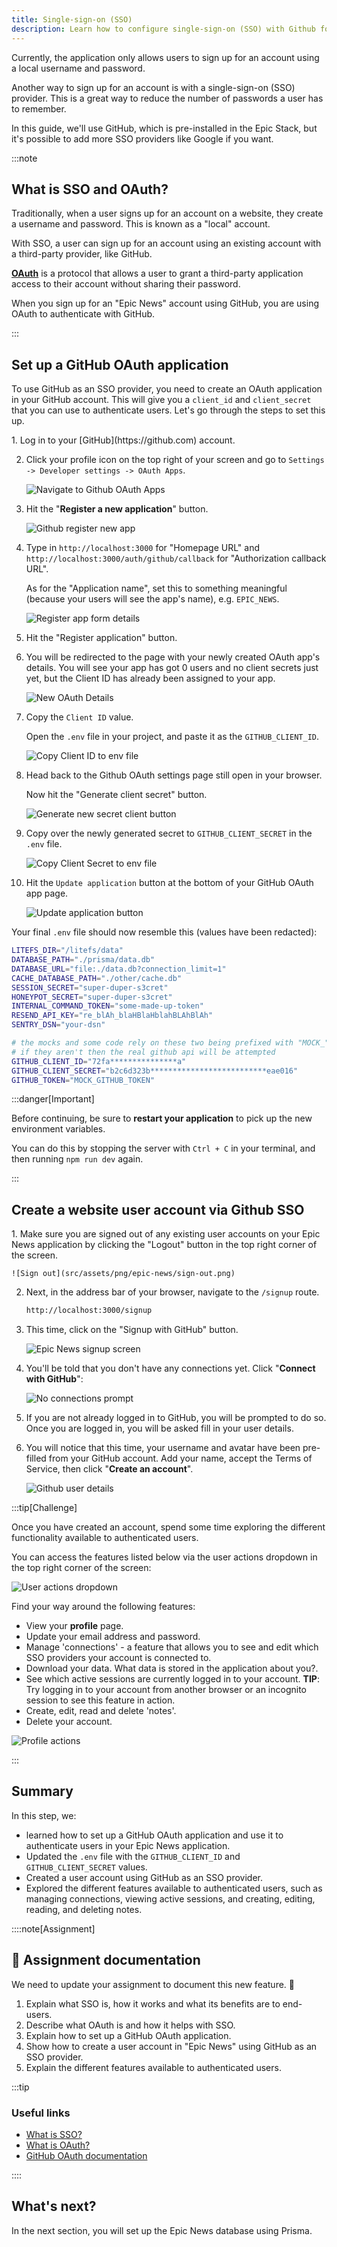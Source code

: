 ```yaml
---
title: Single-sign-on (SSO)
description: Learn how to configure single-sign-on (SSO) with Github for your application.
---
```



Currently, the application only allows users to sign up for an account using a local username and password.

Another way to sign up for an account is with a single-sign-on (SSO) provider. This is a great way to reduce the number of passwords a user has to remember.

In this guide, we'll use GitHub, which is pre-installed in the Epic Stack, but it's possible to add more SSO providers like Google if you want.

:::note

## What is SSO and OAuth?

Traditionally, when a user signs up for an account on a website, they create a username and password. This is known as a "local" account.

With SSO, a user can sign up for an account using an existing account with a third-party provider, like GitHub.

[**OAuth**](https://auth0.com/intro-to-iam/what-is-oauth-2) is a protocol that allows a user to grant a third-party application access to their account without sharing their password.

When you sign up for an "Epic News" account using GitHub, you are using OAuth to authenticate with GitHub.

:::

## Set up a GitHub OAuth application

To use GitHub as an SSO provider, you need to create an OAuth application in your GitHub account. This will give you a `client_id` and `client_secret` that you can use to authenticate users. Let's go through the steps to set this up.

<Steps>
1. Log in to your [GitHub](https://github.com) account.

2. Click your profile icon on the top right of your screen and go to `Settings -> Developer settings -> OAuth Apps`.

    ![Navigate to Github OAuth Apps](src/assets/png/epic-news/navigate-to-github-oauth.png)

3. Hit the "**Register a new application**" button.

    ![Github register new app](src/assets/png/epic-news/github-register-new-app.png)

4. Type in `http://localhost:3000` for "Homepage URL" and `http://localhost:3000/auth/github/callback` for "Authorization callback URL".

    As for the "Application name", set this to something meaningful (because your users will see the app's name), e.g. `EPIC_NEWS`.

    ![Register app form details](src/assets/png/epic-news/register-app-form-details.png)

6. Hit the "Register application" button.

7. You will be redirected to the page with your newly created OAuth app's details. You will see your app has got 0 users and no client secrets just yet, but the Client ID has already been assigned to your app.

    ![New OAuth Details](src/assets/png/epic-news/new-oauth-details.png)

8. Copy the `Client ID` value.

    Open the `.env` file in your project, and paste it as the `GITHUB_CLIENT_ID`.

    ![Copy Client ID to env file](src/assets/png/epic-news/copy-client-id-to-env.png)

9. Head back to the Github OAuth settings page still open in your browser.

    Now hit the "Generate client secret" button.

    ![Generate new secret client button](src/assets/png/epic-news/generate-new-client-secret-button.png)

10. Copy over the newly generated secret to `GITHUB_CLIENT_SECRET` in the `.env` file.

    ![Copy Client Secret to env file](src/assets/png/epic-news/copy-client-secret-to-env.png)

11. Hit the `Update application` button at the bottom of your GitHub OAuth app page.

    ![Update application button](src/assets/png/epic-news/update-application-button.png)

</Steps>

Your final `.env` file should now resemble this (values have been redacted):

```sh title=".env" frame="none" showLineNumbers collapse={1-9} {13, 14}
LITEFS_DIR="/litefs/data"
DATABASE_PATH="./prisma/data.db"
DATABASE_URL="file:./data.db?connection_limit=1"
CACHE_DATABASE_PATH="./other/cache.db"
SESSION_SECRET="super-duper-s3cret"
HONEYPOT_SECRET="super-duper-s3cret"
INTERNAL_COMMAND_TOKEN="some-made-up-token"
RESEND_API_KEY="re_blAh_blaHBlaHblahBLAhBlAh"
SENTRY_DSN="your-dsn"

# the mocks and some code rely on these two being prefixed with "MOCK_"
# if they aren't then the real github api will be attempted
GITHUB_CLIENT_ID="72fa***************a"
GITHUB_CLIENT_SECRET="b2c6d323b**************************eae016"
GITHUB_TOKEN="MOCK_GITHUB_TOKEN"
```

:::danger[Important]

Before continuing, be sure to **restart your application** to pick up the new environment variables.

You can do this by stopping the server with `Ctrl + C` in your terminal, and then running `npm run dev` again.

:::

## Create a website user account via Github SSO

<Steps>
1. Make sure you are signed out of any existing user accounts on your Epic News application by clicking the "Logout" button in the top right corner of the screen.

    ![Sign out](src/assets/png/epic-news/sign-out.png)

2. Next, in the address bar of your browser, navigate to the `/signup` route.

    ```bash title="Epic News signup URL"
    http://localhost:3000/signup
    ```

3. This time, click on the "Signup with GitHub" button.

    ![Epic News signup screen](src/assets/png/signup-with-github.png)

4. You'll be told that you don't have any connections yet. Click "**Connect with GitHub**":

    ![No connections prompt](src/assets/png/epic-news/no-connections-prompt.png)

5. If you are not already logged in to GitHub, you will be prompted to do so. Once you are logged in, you will be asked fill in your user details.

6. You will notice that this time, your username and avatar have been pre-filled from your GitHub account. Add your name, accept the Terms of Service, then click "**Create an account**".

    ![Github user details](src/assets/png/sso-user-details.png)

</Steps>

:::tip[Challenge]

Once you have created an account, spend some time exploring the different functionality available to authenticated users.

You can access the features listed below via the user actions dropdown in the top right corner of the screen:

![User actions dropdown](src/assets/png/epic-news/user-actions-dropdown.png)

Find your way around the following features:

- View your **profile** page.
- Update your email address and password.
- Manage 'connections' - a feature that allows you to see and edit which SSO providers your account is connected to.
- Download your data. What data is stored in the application about you?.
- See which active sessions are currently logged in to your account. **TIP**: Try logging in to your account from another browser or an incognito session to see this feature in action.
- Create, edit, read and delete 'notes'.
- Delete your account.

![Profile actions](src/assets/png/profile-actions.png)

:::

## Summary

In this step, we:

- learned how to set up a GitHub OAuth application and use it to authenticate users in your Epic News application.
- Updated the `.env` file with the `GITHUB_CLIENT_ID` and `GITHUB_CLIENT_SECRET` values.
- Created a user account using GitHub as an SSO provider.
- Explored the different features available to authenticated users, such as managing connections, viewing active sessions, and creating, editing, reading, and deleting notes.

::::note[Assignment]

## 📄 Assignment documentation

We need to update your assignment to document this new feature. 🚀

1. Explain what SSO is, how it works and what its benefits are to end-users.
2. Describe what OAuth is and how it helps with SSO.
3. Explain how to set up a GitHub OAuth application.
4. Show how to create a user account in "Epic News" using GitHub as an SSO provider.
5. Explain the different features available to authenticated users.

:::tip

### Useful links

- [What is SSO?](https://auth0.com/docs/authenticate/single-sign-on)
- [What is OAuth?](https://auth0.com/intro-to-iam/what-is-oauth-2)
- [GitHub OAuth documentation](https://docs.github.com/en/developers/apps/building-oauth-apps)

::::

## What's next?

In the next section, you will set up the Epic News database using Prisma.
